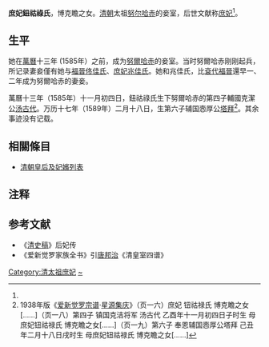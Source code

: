 {{東亞女性歷史人物
|名稱 =庶妃鈕祜祿氏
|身份 =
|國家 =
|屆數 =
|最高職務 =
|前任 = 
|繼任 = 
|畫像=
|說明=
|姓=[[鈕祜祿氏|鈕祜祿氏]]
|名=
|姓名=
|字=
|官職 =
|封爵 =
|封號 =庶妃
|位號=
|位階
|御稱號 =<!--日本皇族之稱號-->
|宮號1 =<!--日本皇族之宮號-->
|宮號2 =<!--朝鮮王族之宮號-->
|封地 =
|神號 =
|尊號 =
|族裔 = 
|旗籍 =<!--清朝旗人專用-->
|氏族 =
|府邸 =
|世系 = 
|初名 =
|乳名 =<!--日本、朝鮮、琉球以外人物用-->
|幼名 =<!--日本人用-->
|兒名 =<!--朝鮮人用-->
|童名 =<!--琉球人用-->
|小字=
|號=
|法號=
|院號=
|其他名號=
|出生年=
|出生地=
|婚年=1584年
|逝世年=
|逝世地=
|諡號=
|墳墓=
|父親=博克瞻
|嫡母=
|母親=
|夫=[[努尔哈赤|清太祖努尔哈赤]]
|婚姻名份=[[庶妃|庶妃]]
|夫之父=
|夫之母=
|夫之嫡母=
|夫之元配=
|夫之正室=
|夫之繼室=
|夫之平妻=
|夫之側室=
|兄弟=
|姊妹=
|嫡兄弟=
|嫡姊妹=
|庶兄弟=
|庶姊妹=
|同胞兄弟=
|同胞姊妹=
|異母兄弟=
|異母姊妹=
|異父兄弟=
|異父姊妹=
|繼兄弟=
|繼姊妹=
|子=[[汤古代|汤古代]]、[[塔拜|塔拜]]
|女=
|養子=
|養女=
|繼子=
|繼女=
|其他親屬 =
|經歷 = 
|著作 =
|注釋=}}
'''庶妃鈕祜祿氏'''，博克瞻之女。[[清朝|清朝]]太祖[[努尔哈赤|努尔哈赤]]的妾室，后世文献称[[庶妃|庶妃]]<ref name=a1/>。

== 生平 ==

她在[[萬曆|萬曆]]十三年 (1585年）之前，成为[[努尔哈赤|努爾哈赤]]的妾室。当时努爾哈赤刚刚起兵，所记录妻妾僅有她与[[福晉|福晉]][[清太祖元妃|佟佳氏]]、[[兆佳庶妃_(清太祖)|庶妃兆佳氏]]。她和兆佳氏，比[[清太祖繼妃|袞代福晉]]還早一、二年成为努爾哈赤的妻妾。

萬曆十三年（1585年）十一月初四日，鈕祜祿氏生下努爾哈赤的第四子輔國克潔公[[汤古代|汤古代]]。万历十七年（1589年）二月十八日，生第六子辅国悫厚公[[塔拜|塔拜]]<ref name="a1">1938年版《[[爱新觉罗宗谱|爱新觉罗宗谱]]·[[星源集庆|星源集庆]]》（页一六）庶妃 钮祜禄氏 博克瞻之女[……]（页一八）第四子 镇国克洁将军 汤古代 乙酉年十一月初四日子时生 母庶妃钮祜禄氏 博克瞻之女[……]（页一九）第六子 奉恩辅国悫厚公塔拜 己丑年二月十八日戌时生 母庶妃钮祜禄氏 博克瞻之女[……]</ref>。其余事迹没有记载。

== 相關條目 ==
*[[清朝皇后及妃嬪列表|清朝皇后及妃嬪列表]]

== 注释 ==

{{Reflist|25em}}

==参考文献==
*《[[清史稿|清史稿]]》后妃传
*《爱新觉罗家族全书》引[[唐邦治|唐邦治]]《清皇室四谱》

{{清太祖皇室}}
{{清朝人物小作品}}
[[Category:清太祖庶妃|Category:清太祖庶妃]]
[[Category:鈕祜祿氏|~]]